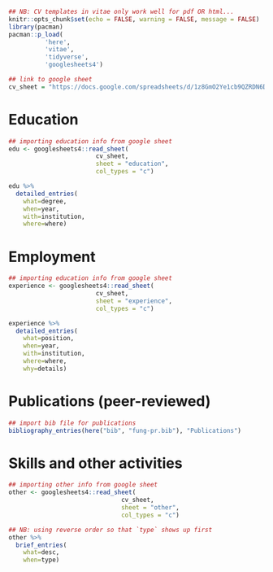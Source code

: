 <!-- Setup and body for CV, common to both formats -->

```r
## NB: CV templates in vitae only work well for pdf OR html...
knitr::opts_chunk$set(echo = FALSE, warning = FALSE, message = FALSE)
library(pacman)
pacman::p_load(
          'here',
          'vitae',
          'tidyverse',
          'googlesheets4')

## link to google sheet
cv_sheet = "https://docs.google.com/spreadsheets/d/1z8GmO2Ye1cb9QZRDN6DHVhtChNlR7-Y-DjRtnZnmPr8/edit?usp=sharing"

```

# Education

```r
## importing education info from google sheet
edu <- googlesheets4::read_sheet(
                        cv_sheet,
                        sheet = "education",
                        col_types = "c")

edu %>%
  detailed_entries(
    what=degree,
    when=year,
    with=institution,
    where=where)

```

# Employment

```r
## importing education info from google sheet
experience <- googlesheets4::read_sheet(
                        cv_sheet,
                        sheet = "experience",
                        col_types = "c")

experience %>%
  detailed_entries(
    what=position,
    when=year,
    with=institution,
    where=where,
    why=details)

```
# Publications (peer-reviewed)

```r
## import bib file for publications
bibliography_entries(here("bib", "fung-pr.bib"), "Publications")

```


# Skills and other activities

```r
## importing other info from google sheet
other <- googlesheets4::read_sheet(
                               cv_sheet,
                               sheet = "other",
                               col_types = "c")

## NB: using reverse order so that `type` shows up first
other %>%
  brief_entries(
    what=desc,
    when=type)

```
